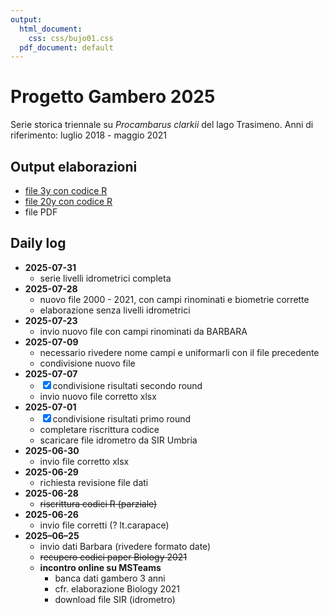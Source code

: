 ```yaml
---
output:
  html_document:
    css: css/bujo01.css
  pdf_document: default
---
```


# Progetto Gambero 2025

Serie storica triennale su *Procambarus clarkii* del lago Trasimeno. Anni di riferimento: luglio 2018 - maggio 2021

## Output elaborazioni

-   [file 3y con codice R](https://bioglp.github.io/gambero2025/R-script/000.gambero2025.html)
-   [file 20y con codice R](https://bioglp.github.io/gambero2025/R-script/000.gambero2025_20y.html)
-   file PDF

## Daily log
-   **2025-07-31** 
    -   serie livelli idrometrici completa
-   **2025-07-28**
    -   nuovo file 2000 - 2021, con campi rinominati e biometrie corrette
    -   elaborazione senza livelli idrometrici
-   **2025-07-23**
    -   invio nuovo file con campi rinominati da BARBARA
-   **2025-07-09** 
    -   necessario rivedere nome campi e uniformarli con il file precedente
    -   condivisione nuovo file 
-   **2025-07-07**
    -   [x] condivisione risultati secondo round
    -   invio nuovo file corretto xlsx
-   **2025-07-01**
    -   [x] condivisione risultati primo round
    -   completare riscrittura codice
    -   scaricare file idrometro da SIR Umbria
-   **2025-06-30**
    -   invio file corretto xlsx
-   **2025-06-29**
    -   richiesta revisione file dati
-   **2025-06-28**
    -   ~~riscrittura codici R (parziale)~~
-   **2025-06-26**
    -   invio file corretti (? lt.carapace)
-   **2025–06–25**
    -   invio dati Barbara (rivedere formato date)
    -   ~~recupero codici paper Biology 2021~~
    -   **incontro online su MSTeams**
        -   banca dati gambero 3 anni
        -   cfr. elaborazione Biology 2021
        -   download file SIR (idrometro)
